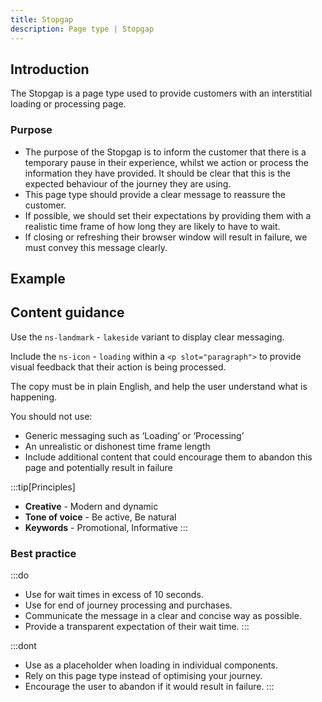 ```yaml
---
title: Stopgap
description: Page type | Stopgap
---
```



## Introduction

The Stopgap is a page type used to provide customers with an interstitial loading or processing page.

### Purpose

- The purpose of the Stopgap is to inform the customer that there is a temporary pause in their experience, whilst we action or process the information they have provided. It should be clear that this is the expected behaviour of the journey they are using.
- This page type should provide a clear message to reassure the customer.
- If possible, we should set their expectations by providing them with a realistic time frame of how long they are likely to have to wait. 
- If closing or refreshing their browser window will result in failure, we must convey this message clearly.

## Example

<PageViewer />

## Content guidance

Use the `ns-landmark` - `lakeside` variant to display clear messaging.

Include the `ns-icon` - `loading` within a `<p slot="paragraph">` to provide visual feedback that their action is being processed.

The copy must be in plain English, and help the user understand what is happening.

You should not use:

- Generic messaging such as ‘Loading’ or ‘Processing’
- An unrealistic or dishonest time frame length  
- Include additional content that could encourage them to abandon this page and potentially result in failure

:::tip[Principles]
- **Creative** - Modern and dynamic
- **Tone of voice** - Be active, Be natural
- **Keywords** - Promotional, Informative
:::

### Best practice

:::do
- Use for wait times in excess of 10 seconds.
- Use for end of journey processing and purchases.
- Communicate the message in a clear and concise way as possible.
- Provide a transparent expectation of their wait time.
:::

:::dont
- Use as a placeholder when loading in individual components.
- Rely on this page type instead of optimising your journey.
- Encourage the user to abandon if it would result in failure.
:::

